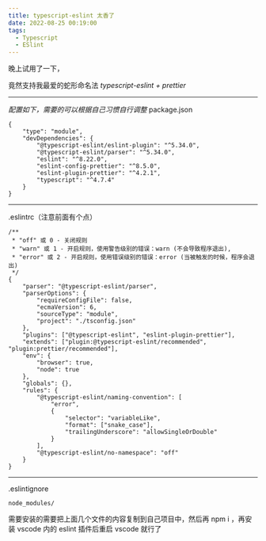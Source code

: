 ```yaml
---
title: typescript-eslint 太香了
date: 2022-08-25 00:19:00
tags:
  - Typescript
  - ESlint
---
```


<AutoSizeImage src="https://forum.cocos.org/uploads/default/original/3X/1/a/1a5e565a4796dbe52816402f307710827e7a6051.png =643x500" />

晚上试用了一下，

竟然支持我最爱的蛇形命名法
_typescript-eslint + prettier_

---

_配置如下，需要的可以根据自己习惯自行调整_
package.json

```auto
{
	"type": "module",
	"devDependencies": {
		"@typescript-eslint/eslint-plugin": "^5.34.0",
		"@typescript-eslint/parser": "^5.34.0",
		"eslint": "^8.22.0",
		"eslint-config-prettier": "^8.5.0",
		"eslint-plugin-prettier": "^4.2.1",
		"typescript": "^4.7.4"
	}
}
```

---

.eslintrc（注意前面有个点）

```auto
/**
 * "off" 或 0 - 关闭规则
 * "warn" 或 1 - 开启规则，使用警告级别的错误：warn (不会导致程序退出),
 * "error" 或 2 - 开启规则，使用错误级别的错误：error (当被触发的时候，程序会退出)
 */
{
	"parser": "@typescript-eslint/parser",
	"parserOptions": {
		"requireConfigFile": false,
		"ecmaVersion": 6,
		"sourceType": "module",
		"project": "./tsconfig.json"
	},
	"plugins": ["@typescript-eslint", "eslint-plugin-prettier"],
	"extends": ["plugin:@typescript-eslint/recommended", "plugin:prettier/recommended"],
	"env": {
		"browser": true,
		"node": true
	},
	"globals": {},
	"rules": {
		"@typescript-eslint/naming-convention": [
			"error",
			{
				"selector": "variableLike",
				"format": ["snake_case"],
				"trailingUnderscore": "allowSingleOrDouble"
			}
		],
		"@typescript-eslint/no-namespace": "off"
	}
}
```

---

.eslintignore

```auto
node_modules/
```

需要安装的需要把上面几个文件的内容复制到自己项目中，然后再 npm i ，再安装 vscode 内的 eslint 插件后重启 vscode 就行了
